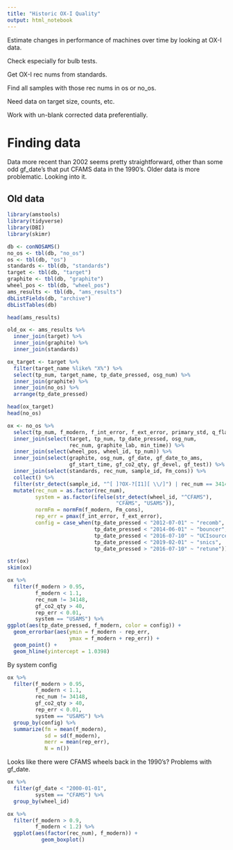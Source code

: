 ```yaml
---
title: "Historic OX-I Quality"
output: html_notebook
---
```


Estimate changes in performance of machines over time by looking at OX-I data.

Check especially for bulb tests.

Get OX-I rec nums from standards.

Find all samples with those rec nums in os or no_os.

Need data on target size, counts, etc.

Work with un-blank corrected data preferentially.

# Finding data

Data more recent than 2002 seems pretty straightforward, other than some odd gf_date's that put CFAMS data in the 1990's. Older data is more problematic. Looking into it.

## Old data



```r
library(amstools)
library(tidyverse)
library(DBI)
library(skimr)
```
```r
db <- conNOSAMS()
no_os <- tbl(db, "no_os")
os <- tbl(db, "os")
standards <- tbl(db, "standards")
target <- tbl(db, "target")
graphite <- tbl(db, "graphite")
wheel_pos <- tbl(db, "wheel_pos")
ams_results <- tbl(db, "ams_results")
dbListFields(db, "archive")
dbListTables(db)

head(ams_results)

old_ox <- ams_results %>% 
  inner_join(target) %>% 
  inner_join(graphite) %>% 
  inner_join(standards)

ox_target <- target %>% 
  filter(target_name %like% "X%") %>% 
  select(tp_num, target_name, tp_date_pressed, osg_num) %>% 
  inner_join(graphite) %>% 
  inner_join(no_os) %>% 
  arrange(tp_date_pressed)

head(ox_target)
head(no_os)

ox <- no_os %>% 
  select(tp_num, f_modern, f_int_error, f_ext_error, primary_std, q_flag) %>% 
  inner_join(select(target, tp_num, tp_date_pressed, osg_num, 
                    rec_num, graphite_lab, min_time)) %>% 
  inner_join(select(wheel_pos, wheel_id, tp_num)) %>% 
  inner_join(select(graphite, osg_num, gf_date, gf_date_to_ams, 
                    gf_start_time, gf_co2_qty, gf_devel, gf_test)) %>% 
  inner_join(select(standards, rec_num, sample_id, Fm_cons)) %>% 
  collect() %>% 
  filter(str_detect(sample_id, "^[ ]?OX-?[I1][ \\/]") | rec_num == 34148) %>% 
  mutate(rec_num = as.factor(rec_num),
         system = as.factor(ifelse(str_detect(wheel_id, "^CFAMS"),
                                   "CFAMS", "USAMS")),
         normFm = normFm(f_modern, Fm_cons),
         rep_err = pmax(f_int_error, f_ext_error),
         config = case_when(tp_date_pressed < "2012-07-01" ~ "recomb",
                            tp_date_pressed < "2014-06-01" ~ "bouncer",
                            tp_date_pressed < "2016-07-10" ~ "UCIsource",
                            tp_date_pressed < "2019-02-01" ~ "snics",
                            tp_date_pressed > "2016-07-10" ~ "retune"))

str(ox)
skim(ox)
```

```r
ox %>% 
  filter(f_modern > 0.95,
         f_modern < 1.1,
         rec_num != 34148,
         gf_co2_qty > 40,
         rep_err < 0.01,
         system == "USAMS") %>% 
ggplot(aes(tp_date_pressed, f_modern, color = config)) +
  geom_errorbar(aes(ymin = f_modern - rep_err,
                    ymax = f_modern + rep_err)) +
  geom_point() +
  geom_hline(yintercept = 1.0398)
```

By system config

```r
ox %>% 
  filter(f_modern > 0.95,
         f_modern < 1.1,
         rec_num != 34148,
         gf_co2_qty > 40,
         rep_err < 0.01,
         system == "USAMS") %>% 
  group_by(config) %>% 
  summarize(fm = mean(f_modern),
            sd = sd(f_modern),
            merr = mean(rep_err),
            N = n())
```

Looks like there were CFAMS wheels back in the 1990's? Problems with gf_date.
```r
ox %>% 
  filter(gf_date < "2000-01-01",
         system == "CFAMS") %>% 
  group_by(wheel_id)
```

```r
ox %>% 
  filter(f_modern > 0.9,
         f_modern < 1.2) %>% 
  ggplot(aes(factor(rec_num), f_modern)) +
           geom_boxplot()
```

